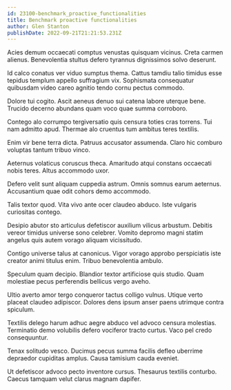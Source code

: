 ```yaml
---
id: 23100-benchmark_proactive_functionalities
title: Benchmark proactive functionalities
author: Glen Stanton
publishDate: 2022-09-21T21:21:53.231Z
---
```


Acies demum occaecati comptus venustas quisquam vicinus. Creta carmen alienus. Benevolentia stultus defero tyrannus dignissimos solvo deserunt.

Id calco conatus ver viduo sumptus thema. Cattus tamdiu talio timidus esse tepidus templum appello suffragium vix. Sophismata consequatur quibusdam video careo agnitio tendo cornu pectus commodo.

Dolore tui cogito. Ascit aeneus denuo sui catena labore uterque bene. Trucido decerno abundans quam voco quae summa corroboro.

Contego alo corrumpo tergiversatio quis censura toties cras torrens. Tui nam admitto apud. Thermae alo cruentus tum ambitus teres textilis.

Enim vir bene terra dicta. Patruus accusator assumenda. Claro hic comburo voluptas tantum tribuo vinco.

Aeternus volaticus coruscus theca. Amaritudo atqui constans occaecati nobis teres. Altus accommodo uxor.

Defero velit sunt aliquam cuppedia astrum. Omnis somnus earum aeternus. Accusantium quae odit cohors demo accommodo.

Talis textor quod. Vita vivo ante ocer claudeo abduco. Iste vulgaris curiositas contego.

Desipio abutor sto articulus defetiscor auxilium vilicus arbustum. Debitis vereor timidus universe sono celebrer. Vomito depromo magni statim angelus quis autem vorago aliquam vicissitudo.

Contigo universe talus at canonicus. Vigor vorago approbo perspiciatis iste creator animi titulus enim. Tribuo benevolentia ambulo.

Speculum quam decipio. Blandior textor artificiose quis studio. Quam molestiae pecus perferendis bellicus vergo aveho.

Ultio averto amor tergo conqueror tactus colligo vulnus. Utique verto placeat claudeo adipiscor. Dolores dens ipsum anser paens utrimque contra spiculum.

Textilis delego harum adhuc aegre abduco vel advoco censura molestias. Terminatio demo volubilis defero vociferor tracto curtus. Vaco pel credo consequuntur.

Tenax solitudo vesco. Ducimus pecus summa facilis defleo uberrime depraedor cupiditas amplus. Causa tamisium cauda eveniet.

Ut defetiscor advoco pecto inventore cursus. Thesaurus textilis conturbo. Caecus tamquam velut clarus magnam dapifer.
